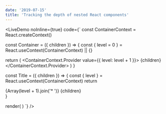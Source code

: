 ```yaml
---
date: '2019-07-15'
title: 'Tracking the depth of nested React components'
---
```



<LiveDemo
  noInline={true}
  code={`
const ContainerContext = React.createContext()
 
const Container = ({ children }) => { 
  const { level = 0 } = React.useContext(ContainerContext) || {}
  
  return (
    <ContainerContext.Provider value={{ level: level + 1 }}>
      {children}
    </ContainerContext.Provider>
  )
} 
  
const Title = ({ children }) => {
  const { level } = React.useContext(ContainerContext)
  return <div>{Array(level + 1).join('* ')} {children}</div>
}
 
render(
  <Container>
    <Title>Oranges</Title>
    <Container>
      <Title>Bananas</Title>
      <Container>
        <Title>Apples</Title>
      </Container>
      <Container>
        <Title>Grapes</Title>
      </Container>
    </Container>
    <Container>
      <Title>Peaches</Title>
    </Container>
  </Container>
)
`} />